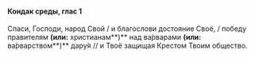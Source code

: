 #### Кондак среды, глас 1

Спаси, Господи, народ Свой / и благослови достояние Своё, / победу правителям **(или:** христианам**)** над ва́рварами **(или:** ва́рварством**)** дару́я // и Твоё защищая Крестом Твоим общество.
